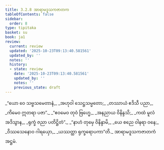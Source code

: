 ```yaml
---
title: 3.2.8 အာရာမဒူသကဇာတက
tableOfContents: false
sidebar:
  order: 8
type: tipitaka
basket: su
book: ja1
review:
  current: review
  updated: '2025-10-23T09:13:40.581561'
  updated_by: ''
  notes: ''
  history:
  - state: review
    date: '2025-10-23T09:13:40.581561'
    updated_by: ''
    notes: ''
    previous_state: draft
---
```



<ReviewStatus review={frontmatter.review} showDetails={true} />

<HypothesisAnnotation frontmatter={frontmatter} />

<DynamicBreadcrumb />

<Division number="52" book="ja1" e="ch" v="22" p="78">

<Paragraph number="740" type="verses" book="ja1">
_“ယော ဝေ သဗ္ဗသမေတာနံ,_  
_အဟုဝါ သေဋ္ဌသမ္မတော;_  
_တဿာယံ ဧဒိသီ ပညာ,_  
_ကိမေဝ ဣတရာ ပဇာ”._  

</Paragraph>

</Division>
<Division number="53" book="ja1" e="ch" v="22" p="78">

<Paragraph number="741" type="verses" book="ja1">
_“ဧဝမေဝ တုဝံ ဗြဟ္မေ,_  
_အနညာယ ဝိနိန္ဒသိ;_  
_ကထံ မူလံ အဒိသွာန,_  
_ရုက္ခံ ဇညာ ပတိဋ္ဌိတံ”._  

</Paragraph>

</Division>
<Division number="54" book="ja1" e="ch" v="22" p="78">

<Paragraph number="742" type="verses" book="ja1">
_“နာဟံ တုမှေ ဝိနိန္ဒာမိ,_  
_ယေ စညေ ဝါနရာ ဝနေ;_  
_ဝိဿသေနောဝ ဂါရယှော,_  
_ယဿတ္ထာ ရုက္ခရောပကာ”တိ._  


</Paragraph>
</Division>

<Paragraph number="743" type="center" book="ja1">
အာရာမဒူသကဇာတကံ အဋ္ဌမံ.
</Paragraph>